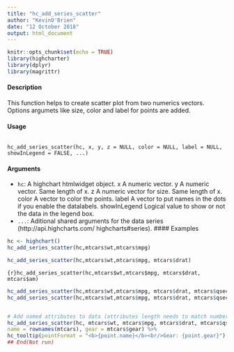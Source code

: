 ```yaml
---
title: "hc_add_series_scatter"
author: "KevinO'Brien"
date: "12 October 2018"
output: html_document
---
```


```r
knitr::opts_chunk$set(echo = TRUE)
library(highcharter)
library(dplyr)
library(magrittr)
```


#### Description 

This function helps to create scatter plot from two numerics vectors. Options argumets like size,
color and label for points are added.

#### Usage
<pre><code>
hc_add_series_scatter(hc, x, y, z = NULL, color = NULL, label = NULL,
showInLegend = FALSE, ...)
</code></pre>
#### Arguments 

* ``hc ``: A highchart htmlwidget object.
x A numeric vector.
y A numeric vector. Same length of x.
z A numeric vector for size. Same length of x.
color A vector to color the points.
label A vector to put names in the dots if you enable the datalabels.
showInLegend Logical value to show or not the data in the legend box.
* ``...``: Aditional shared arguments for the data series (http://api.highcharts.com/
highcharts#series).
#### Examples
```r

hc <- highchart()
hc_add_series_scatter(hc,mtcars$wt,mtcars$mpg)
```

```r
hc_add_series_scatter(hc,mtcars$wt,mtcars$mpg, mtcars$drat)
```

```{r}hc_add_series_scatter(hc,mtcars$wt,mtcars$mpg, mtcars$drat, mtcars$am)
```

```r
hc_add_series_scatter(hc,mtcars$wt,mtcars$mpg, mtcars$drat, mtcars$qsec)
hc_add_series_scatter(hc,mtcars$wt,mtcars$mpg, mtcars$drat, mtcars$qsec, rownames(mtcars))



```

```r


# Add named attributes to data (attributes length needs to match number of rows)
hc_add_series_scatter(hc, mtcars$wt, mtcars$mpg, mtcars$drat, mtcars$qsec,
name = rownames(mtcars), gear = mtcars$gear) %>%
hc_tooltip(pointFormat = "<b>{point.name}</b><br/>Gear: {point.gear}")
## End(Not run)
```

